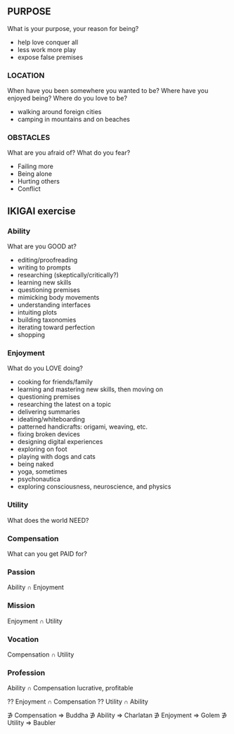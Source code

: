 ## PURPOSE
What is your purpose, your reason for being?
- help love conquer all
- less work more play
- expose false premises

### LOCATION
When have you been somewhere you wanted to be? Where have you enjoyed being? Where do you love to be?
- walking around foreign cities
- camping in mountains and on beaches

### OBSTACLES
What are you afraid of? What do you fear?
- Failing more
- Being alone
- Hurting others
- Conflict

## IKIGAI exercise

### Ability
What are you GOOD at?
- editing/proofreading
- writing to prompts
- researching (skeptically/critically?)
- learning new skills
- questioning premises
- mimicking body movements
- understanding interfaces
- intuiting plots
- building taxonomies
- iterating toward perfection
- shopping

### Enjoyment
What do you LOVE doing?
- cooking for friends/family
- learning and mastering new skills, then moving on
- questioning premises
- researching the latest on a topic
- delivering summaries
- ideating/whiteboarding
- patterned handicrafts: origami, weaving, etc.
- fixing broken devices
- designing digital experiences
- exploring on foot
- playing with dogs and cats
- being naked
- yoga, sometimes
- psychonautica
- exploring consciousness, neuroscience, and physics

### Utility
What does the world NEED?

### Compensation
What can you get PAID for?

### Passion
Ability ∩ Enjoyment

### Mission
Enjoyment ∩ Utility

### Vocation
Compensation ∩ Utility

### Profession
Ability ∩ Compensation
lucrative, profitable

?? Enjoyment ∩ Compensation
?? Utility ∩ Ability

∌ Compensation ⇒ Buddha
∌ Ability ⇒ Charlatan
∌ Enjoyment ⇒ Golem
∌ Utility ⇒ Baubler
